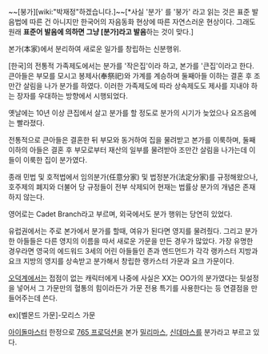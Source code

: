 ~~[붕가][wiki:"박재정"하겠습니다.]~~[*사실 '분가' 를 '붕가' 라고 읽는 것은 표준 발음법에 따른 건 아니지만 한국어의 자음동화 현상에 따른 자연스러운 현상이다. 그래도 원래 '''표준어 발음에 의하면 그냥 [분가]라고 발음'''하는 것이 맞다.]

본가(本家)에서 분리하여 새로운 일가를 창립하는 신분행위. 
 
[한국]의 전통적 가족제도에서는 분가를 '작은집'이라 하고, 본가를 '큰집'이라고 한다. 큰아들은 부모를 모시고 봉제사(奉祭祀)와 가계를 계승하며 둘째아들 이하는 결혼 후 조만간 살림을 나가 분가를 하였다. 이러한 가족제도에 따라 상속제도도 제사를 지내야 하는 장자를 우대하는 방향에서 시행되었다. 

옛날에는 10년 이상 큰집에서 살고 분가를 할 정도로 분가의 시기가 늦었으나 요즈음에는 빨라졌다. 

전통적으로 큰아들은 결혼한 뒤 부모와 동거하여 집을 물려받고 본가를 이룩하며, 둘째 이하의 아들은 결혼 후 부모로부터 재산의 일부를 물려받아 조만간 살림을 나가는데 이들이 이룩한 집이 분가였다.  

종래 민법 및 호적법에서 임의분가(任意分家) 및 법정분가(法定分家)를 규정해왔으나, 호주제의 폐지와 더불어 당 규정들이 전부 삭제되어 현재는 법률상 분가의 개념은 존재하지 않는다.

영어로는 Cadet Branch라고 부르며, 외국에서도 분가 행위는 당연히 있었다.

유럽권에서는 주로 본가에서 분가를 할때, 여유가 된다면 영지를 물려줬다. 그리고 분가한 아들들은 다른 영지의 이름을 따서 새로운 가문을 만든 경우가 많았다. 가장 유명한 경우라면 영국의 에드워드 3세의 어린 아들들인 존과 엔드먼드가 각각 랭카스터 지방과 요크 지방의 영지를 상속받고 분가해서 창립한 랭카스터 가문과 요크 가문이다.

[[오덕]]계에서는 접점이 없는 캐릭터에게 나중에 사실은 XX는 OO가의 분가였다는 뒷설정을 넣어서 그 가문만의 혈통의 힘이라든가 가문 전용 특기를 사용한다는 등 연결점을 만들어주는데 쓴다.

ex)[벨몬드 가문]-모리스 가문

[[아이돌마스터]] 한정으로 [[765 프로덕션]]을 본가 [[밀리마스]], [[신데마스]]를 분가라고 부르고 있다.
